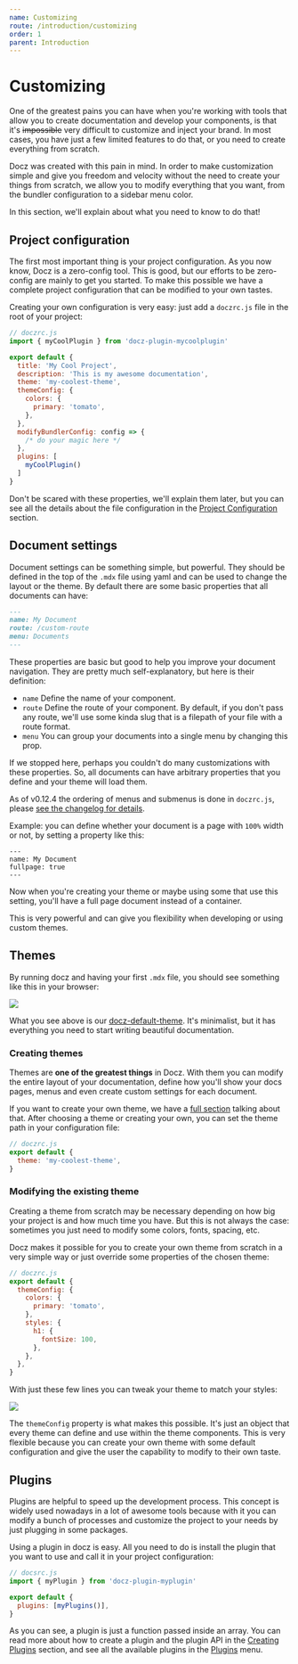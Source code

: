 ```yaml
---
name: Customizing
route: /introduction/customizing
order: 1
parent: Introduction
---
```


# Customizing

One of the greatest pains you can have when you're working with tools that allow you to create documentation and develop your components, is that it's ~~impossible~~ very difficult to customize and inject your brand. In most cases, you have just a few limited features to do that, or you need to create everything from scratch.

Docz was created with this pain in mind. In order to make customization simple and give you freedom and velocity without the need to create your things from scratch, we allow you to modify everything that you want, from the bundler configuration to a sidebar menu color.

In this section, we'll explain about what you need to know to do that!

## Project configuration

The first most important thing is your project configuration. As you now know, Docz is a zero-config tool. This is good, but our efforts to be zero-config are mainly to get you started. To make this possible we have a complete project configuration that can be modified to your own tastes.

Creating your own configuration is very easy: just add a `doczrc.js` file in the root of your project:

```js
// doczrc.js
import { myCoolPlugin } from 'docz-plugin-mycoolplugin'

export default {
  title: 'My Cool Project',
  description: 'This is my awesome documentation',
  theme: 'my-coolest-theme',
  themeConfig: {
    colors: {
      primary: 'tomato',
    },
  },
  modifyBundlerConfig: config => {
    /* do your magic here */
  },
  plugins: [
    myCoolPlugin()
  ]
}
```

Don't be scared with these properties, we'll explain them later, but you can see all the details about the file configuration in the [Project Configuration](/documentation/project-configuration) section.

## Document settings

Document settings can be something simple, but powerful. They should be defined in the top of the `.mdx` file using yaml and can be used to change the layout or the theme. By default there are some basic properties that all documents can have:

```markdown
---
name: My Document
route: /custom-route
menu: Documents
---
```

These properties are basic but good to help you improve your document navigation. They are pretty much self-explanatory, but here is their definition:

- `name` Define the name of your component.
- `route` Define the route of your component. By default, if you don't pass any route, we'll use some kinda slug that is a filepath of your file with a route format.
- `menu` You can group your documents into a single menu by changing this prop.

If we stopped here, perhaps you couldn't do many customizations with these properties. So, all documents can have arbitrary properties that you define and your theme will load them.

As of v0.12.4 the ordering of menus and submenus is done in `doczrc.js`, please [see the changelog for details](https://github.com/pedronauck/docz/releases/tag/v0.12.4).

Example: you can define whether your document is a page with `100%` width or not, by setting a property like this:

```
---
name: My Document
fullpage: true
---
```

Now when you're creating your theme or maybe using some that use this setting, you'll have a full page document instead of a container.

This is very powerful and can give you flexibility when developing or using custom themes.

## Themes

By running docz and having your first `.mdx` file, you should see something like this in your browser:

![](https://cdn-std.dprcdn.net/files/acc_649651/ZOUyUu)

What you see above is our [docz-default-theme](https://github.com/pedronauck/docz/tree/master/packages/docz-theme-default). It's minimalist, but it has everything you need to start writing beautiful documentation.

### Creating themes

Themes are **one of the greatest things** in Docz. With them you can modify the entire layout of your documentation, define how you'll show your docs pages, menus and even create custom settings for each document.

If you want to create your own theme, we have a [full section](/documentation/creating-themes) talking about that. After choosing a theme or creating your own, you can set the theme path in your configuration file:

```js
// doczrc.js
export default {
  theme: 'my-coolest-theme',
}
```

### Modifying the existing theme

Creating a theme from scratch may be necessary depending on how big your project is and how much time you have. But this is not always the case: sometimes you just need to modify some colors, fonts, spacing, etc.

Docz makes it possible for you to create your own theme from scratch in a very simple way or just override some properties of the chosen theme:

```js
// doczrc.js
export default {
  themeConfig: {
    colors: {
      primary: 'tomato',
    },
    styles: {
      h1: {
        fontSize: 100,
      },
    },
  },
}
```

With just these few lines you can tweak your theme to match your styles:

![](https://cdn-std.dprcdn.net/files/acc_649651/LUoBjJ)

The `themeConfig` property is what makes this possible. It's just an object that every theme can define and use within the theme components. This is very flexible because you can create your own theme with some default configuration and give the user the capability to modify to their own taste.

## Plugins

Plugins are helpful to speed up the development process. This concept is widely used nowadays in a lot of awesome tools because with it you can modify a bunch of processes and customize the project to your needs by just plugging in some packages.

Using a plugin in docz is easy. All you need to do is install the plugin that you want to use and call it in your project configuration:

```js
// docsrc.js
import { myPlugin } from 'docz-plugin-myplugin'

export default {
  plugins: [myPlugins()],
}
```

As you can see, a plugin is just a function passed inside an array. You can read more about how to create a plugin and the plugin API in the [Creating Plugins](/documentation/creating-plugins) section, and see all the available plugins in the [Plugins](/plugins) menu.
